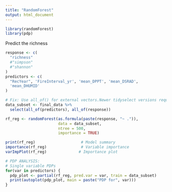 ```yaml
---
title: "RandomForest"
output: html_document
---
```

```r
library(randomForest)
library(pdp)
```
Predict the richness
```r

response <- c(
  "richness"
  #"simpson"
  #"shannon"
)
predictors <- c(
  "RecYear", 'FireInterval_yr', 'mean_DPPT', 'mean_DSRAD',
  'mean_DHUMID' 
)

# Fix: Use all_of() for external vectors.Newer tidyselect versions require all_of() when using external vectors to avoid ambiguity.
data_subset <- final_data %>% 
  select(all_of(predictors), all_of(response))

rf_reg <- randomForest(as.formula(paste(response, "~ .")),
                       data = data_subset,
                       ntree = 500,
                       importance = TRUE)

print(rf_reg)                    # Model summary
importance(rf_reg)               # Variable importance
varImpPlot(rf_reg)              # Importance plot

# PDP ANALYSIS:
# Single variable PDPs
for(var in predictors) {
  pdp_plot <- partial(rf_reg, pred.var = var, train = data_subset)
  print(autoplot(pdp_plot, main = paste("PDP for", var)))
}
```




